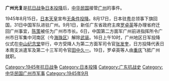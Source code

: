 '''广州光复'''是[[中国抗日战争|抗日战争]][[大日本帝国|日本]][[投降|投降]]后，[[中华民国|中华民国]]接管[[广州|广州]]的事件。

1945年8月15日，[[昭和天皇|日本天皇]]宣布[[无条件投降|无条件投降]]。8月17日，日本驻[[广东|粤]]总领事下旗回国，31日中国军队进驻广州。9月1日，新任广东省政府主席[[罗卓英|罗卓英]]等办理省府迁回广州事宜，[[陈策|陈策]]被任为广州市市长。6日，中国第二方面军广州前进指挥所令广州市日军集中河南区（今[[海珠区|海珠区]]）解除[[武装|武装]]。16日上午10时，广州地区日军投降仪式在[[中山纪念堂_(广州)|中山纪念堂]]举行，中方受降人为第二方面军司令官[[张发奎|张发奎]]，日方投降代表日本南支派遣军及第二十三军司令官[[田中久一|田中久一]]。19日，罗卓英等人由[[重庆|重庆]]飞抵广州就职。

[[Category:1945年抗日战争|Category:1945年抗日战争]]
[[Category:日本投降|Category:日本投降]]
[[Category:广东抗战史|Category:广东抗战史]]
[[Category:中华民国广州市军事|Category:中华民国广州市军事]]
[[Category:1945年9月|Category:1945年9月]]